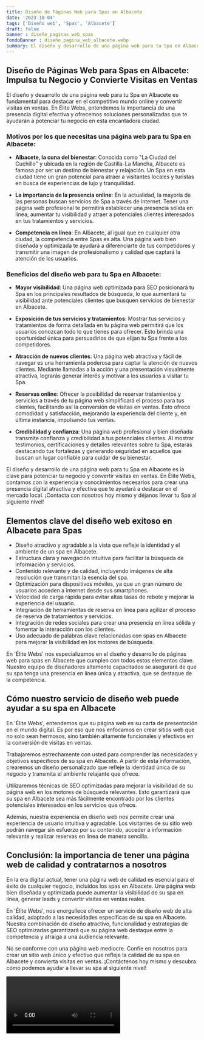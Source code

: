 ```yaml
---
title: Diseño de Páginas Web para Spas en Albacete
date: '2023-10-04'
tags: ['Diseño web', 'Spas', 'Albacete']
draft: false
banner : diseño_paginas_web_spas
fondoBanner : diseño_pagina_web_albacete.webp
summary: El diseño y desarrollo de una página web para tu Spa en Albacete es fundamental para destacar en el competitivo mundo online y convertir visitas en ventas. En Élite Webs, entendemos la importancia de una presencia digital efectiva y ofrecemos soluciones personalizadas que te ayudarán a potenciar tu negocio en esta encantadora ciudad.
---
```


## **Diseño de Páginas Web para Spas en Albacete: Impulsa tu Negocio y Convierte Visitas en Ventas**

El diseño y desarrollo de una página web para tu Spa en Albacete es fundamental para destacar en el competitivo mundo online y convertir visitas en ventas. En Élite Webs, entendemos la importancia de una presencia digital efectiva y ofrecemos soluciones personalizadas que te ayudarán a potenciar tu negocio en esta encantadora ciudad.

### **Motivos por los que necesitas una página web para tu Spa en Albacete:**

- **Albacete, la cuna del bienestar**: Conocida como "La Ciudad del Cuchillo" y ubicada en la región de Castilla-La Mancha, Albacete es famosa por ser un destino de bienestar y relajación. Un Spa en esta ciudad tiene un gran potencial para atraer a visitantes locales y turistas en busca de experiencias de lujo y tranquilidad.

- **La importancia de la presencia online**: En la actualidad, la mayoría de las personas buscan servicios de Spa a través de internet. Tener una página web profesional te permitirá establecer una presencia sólida en línea, aumentar tu visibilidad y atraer a potenciales clientes interesados en tus tratamientos y servicios.

- **Competencia en línea**: En Albacete, al igual que en cualquier otra ciudad, la competencia entre Spas es alta. Una página web bien diseñada y optimizada te ayudará a diferenciarte de tus competidores y transmitir una imagen de profesionalismo y calidad que captará la atención de los usuarios.

### **Beneficios del diseño web para tu Spa en Albacete:**

- **Mayor visibilidad**: Una página web optimizada para SEO posicionará tu Spa en los principales resultados de búsqueda, lo que aumentará tu visibilidad ante potenciales clientes que busquen servicios de bienestar en Albacete.

- **Exposición de tus servicios y tratamientos**: Mostrar tus servicios y tratamientos de forma detallada en tu página web permitirá que los usuarios conozcan todo lo que tienes para ofrecer. Esto brinda una oportunidad única para persuadirlos de que elijan tu Spa frente a los competidores.

- **Atracción de nuevos clientes**: Una página web atractiva y fácil de navegar es una herramienta poderosa para captar la atención de nuevos clientes. Mediante llamadas a la acción y una presentación visualmente atractiva, lograrás generar interés y motivar a los usuarios a visitar tu Spa.

- **Reservas online**: Ofrecer la posibilidad de reservar tratamientos y servicios a través de tu página web simplificará el proceso para tus clientes, facilitando así la conversión de visitas en ventas. Esto ofrece comodidad y satisfacción, mejorando la experiencia del cliente y, en última instancia, impulsando tus ventas.

- **Credibilidad y confianza**: Una página web profesional y bien diseñada transmite confianza y credibilidad a tus potenciales clientes. Al mostrar testimonios, certificaciones y detalles relevantes sobre tu Spa, estarás destacando tus fortalezas y generando seguridad en aquellos que buscan un lugar confiable para cuidar de su bienestar.

El diseño y desarrollo de una página web para tu Spa en Albacete es la clave para potenciar tu negocio y convertir visitas en ventas. En Élite Webs, contamos con la experiencia y conocimientos necesarios para crear una presencia digital atractiva y efectiva que te ayudará a destacar en el mercado local. ¡Contacta con nosotros hoy mismo y déjanos llevar tu Spa al siguiente nivel!

<GifSeo />

<Cta />

## Elementos clave del diseño web exitoso en Albacete para Spas

- Diseño atractivo y agradable a la vista que refleje la identidad y el ambiente de un spa en Albacete.
- Estructura clara y navegación intuitiva para facilitar la búsqueda de información y servicios.
- Contenido relevante y de calidad, incluyendo imágenes de alta resolución que transmitan la esencia del spa.
- Optimización para dispositivos móviles, ya que un gran número de usuarios acceden a internet desde sus smartphones.
- Velocidad de carga rápida para evitar altas tasas de rebote y mejorar la experiencia del usuario.
- Integración de herramientas de reserva en línea para agilizar el proceso de reserva de tratamientos y servicios.
- Integración de redes sociales para crear una presencia en línea sólida y fomentar la interacción con los clientes.
- Uso adecuado de palabras clave relacionadas con spas en Albacete para mejorar la visibilidad en los motores de búsqueda.

En 'Élite Webs' nos especializamos en el diseño y desarrollo de páginas web para spas en Albacete que cumplen con todos estos elementos clave. Nuestro equipo de diseñadores altamente capacitados se asegurará de que su spa tenga una presencia en línea única y atractiva, que se destaque de la competencia.

## Cómo nuestro servicio de diseño web puede ayudar a su spa en Albacete

En 'Élite Webs', entendemos que su página web es su carta de presentación en el mundo digital. Es por eso que nos enfocamos en crear sitios web que no solo sean hermosos, sino también altamente funcionales y efectivos en la conversión de visitas en ventas.

Trabajaremos estrechamente con usted para comprender las necesidades y objetivos específicos de su spa en Albacete. A partir de esta información, crearemos un diseño personalizado que refleje la identidad única de su negocio y transmita el ambiente relajante que ofrece.

Utilizaremos técnicas de SEO optimizadas para mejorar la visibilidad de su página web en los motores de búsqueda relevantes. Esto garantizará que su spa en Albacete sea más fácilmente encontrado por los clientes potenciales interesados ​​en los servicios que ofrece.

Además, nuestra experiencia en diseño web nos permite crear una experiencia de usuario intuitiva y agradable. Los visitantes de su sitio web podrán navegar sin esfuerzo por su contenido, acceder a información relevante y realizar reservas en línea de manera sencilla.

## Conclusión: la importancia de tener una página web de calidad y contratarnos a nosotros

En la era digital actual, tener una página web de calidad es esencial para el éxito de cualquier negocio, incluidos los spas en Albacete. Una página web bien diseñada y optimizada puede aumentar la visibilidad de su spa en línea, generar leads y convertir visitas en ventas reales.

En 'Élite Webs', nos enorgullece ofrecer un servicio de diseño web de alta calidad, adaptado a las necesidades específicas de su spa en Albacete. Nuestra combinación de diseño atractivo, funcionalidad y estrategias de SEO optimizadas garantizará que su página web destaque entre la competencia y atraiga a una audiencia relevante.

No se conforme con una página web mediocre. Confíe en nosotros para crear un sitio web único y efectivo que refleje la calidad de su spa en Albacete y convierta visitas en ventas. ¡Contáctenos hoy mismo y descubra cómo podemos ayudar a llevar su spa al siguiente nivel!

<Video />

<CtaBot job='Spas' city='Albacete'/>

<Gmaps query='Albacete+españa+maps' />